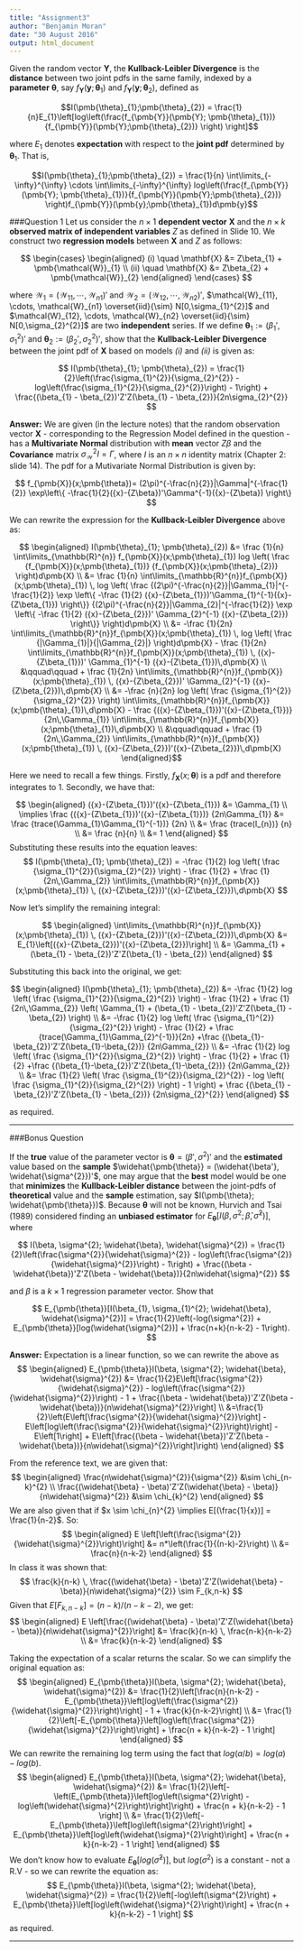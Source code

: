 ```yaml
---
title: "Assignment3"
author: "Benjamin Moran"
date: "30 August 2016"
output: html_document
---
```

Given the random vector $\pmb{Y}$, the **Kullback-Leibler Divergence** is the **distance**
between two joint pdfs in the same family, indexed by a **parameter** $\pmb{\theta}$, say
$f_{\pmb{Y}}(\pmb{y}; \pmb{\theta}_{1})$ and $f_{\pmb{Y}}(\pmb{y}; \pmb{\theta}_{2})$, defined as

$$I(\pmb{\theta}_{1};\pmb{\theta}_{2}) = \frac{1}{n}E_{1}\left[log\left(\frac{f_{\pmb{Y}}(\pmb{Y}; \pmb{\theta}_{1})}{f_{\pmb{Y}}(\pmb{Y};\pmb{\theta}_{2})} \right) \right]$$

where $E_{1}$ denotes **expectation** with respect to the **joint pdf** determined by $\pmb{\theta}_{1}$.
That is,

$$I(\pmb{\theta}_{1};\pmb{\theta}_{2}) = \frac{1}{n} \int\limits_{-\infty}^{\infty} \cdots \int\limits_{-\infty}^{\infty} log\left(\frac{f_{\pmb{Y}}(\pmb{Y}; \pmb{\theta}_{1})}{f_{\pmb{Y}}(\pmb{Y};\pmb{\theta}_{2})} \right)f_{\pmb{Y}}(\pmb{y};\pmb{\theta}_{1})d\pmb{y}$$

###Question 1
Let us consider the $n \times 1$ **dependent vector** $\mathbf{X}$ and the $n \times k$ **observed matrix of independent variables** $Z$ as defined in Slide 10. We construct two **regression models** between $\mathbf{X}$ and $Z$ as follows:

$$
  \begin{cases}
  \begin{aligned}
    (i) \quad \mathbf{X} &= Z\beta_{1} + \pmb{\mathcal{W}}_{1} \\
    (ii) \quad \mathbf{X} &= Z\beta_{2} + \pmb{\mathcal{W}}_{2}
  \end{aligned}
  \end{cases}
$$

where $\pmb{\mathcal{W}}_{1} = (\mathcal{W}_{11}, \cdots, \mathcal{W}_{n1})'$ and $\pmb{\mathcal{W}}_{2} = (\mathcal{W}_{12}, \cdots, \mathcal{W}_{n2})'$, $\mathcal{W}_{11}, \cdots, \mathcal{W}_{n1} \overset{iid}{\sim} N[0,\sigma_{1}^{2}]$  and $\mathcal{W}_{12}, \cdots, \mathcal{W}_{n2} \overset{iid}{\sim} N[0,\sigma_{2}^{2}]$ are two **independent** series. If we define $\pmb{\theta}_{1}:=(\beta_{1}', \sigma_{1}^{2})'$ and $\pmb{\theta}_{2}:=(\beta_{2}', \sigma_{2}^{2})'$, show that the **Kullback-Leibler Divergence** between the joint pdf of $\mathbf{X}$ based on models *(i)* and *(ii)* is given as:

$$
  I(\pmb{\theta}_{1}; \pmb{\theta}_{2}) = \frac{1}{2}\left(\frac{\sigma_{1}^{2}}{\sigma_{2}^{2}} - log\left(\frac{\sigma_{1}^{2}}{\sigma_{2}^{2}}\right) - 1\right) + \frac{(\beta_{1} - \beta_{2})'Z'Z(\beta_{1} - \beta_{2})}{2n\sigma_{2}^{2}}
$$

**Answer:** We are given (in the lecture notes) that the random observation vector $\pmb{X}$ - corresponding to the Regression Model defined in the question - has a **Multivariate Normal** distribution with **mean** vector $Z\beta$ and the **Covariance** matrix $\sigma_{\mathcal{W}}^{2}I = \Gamma$, where $I$ is an $n \times n$ identity matrix (Chapter 2: slide 14). The pdf for a Mutivariate Normal Distribution is given by:

  $$
    f_{\pmb{X}}(x;\pmb{\theta})=
    (2\pi)^{-\frac{n}{2}}|\Gamma|^{-\frac{1}{2}}
    \exp\left\{
      -\frac{1}{2}({x}-{Z\beta})'\Gamma^{-1}({x}-{Z\beta})
    \right\}
  $$

We can rewrite the expression for the **Kullback-Leibler Divergence** above as:
  
  $$
    \begin{aligned}
      I(\pmb{\theta}_{1}; \pmb{\theta}_{2}) 
      &= \frac
          {1}{n}
         \int\limits_{\mathbb{R}^{n}} 
         f_{\pmb{X}}(x;\pmb{\theta}_{1}) 
         log
           \left(
             \frac
               {f_{\pmb{X}}(x;\pmb{\theta}_{1})}
               {f_{\pmb{X}}(x;\pmb{\theta}_{2})}
           \right)d\pmb{X} \\
      &= \frac
            {1}{n}
          \int\limits_{\mathbb{R}^{n}}f_{\pmb{X}}(x;\pmb{\theta}_{1}) \, 
          log
            \left(
              \frac
                {(2\pi)^{-\frac{n}{2}}|\Gamma_{1}|^{-\frac{1}{2}}
                  \exp
                    \left\{
                      -\frac
                        {1}{2}
                      ({x}-{Z\beta_{1}})'\Gamma_{1}^{-1}({x}-{Z\beta_{1}})
                    \right\}}
                {(2\pi)^{-\frac{n}{2}}|\Gamma_{2}|^{-\frac{1}{2}}
                  \exp
                    \left\{
                      -\frac
                        {1}{2}
                      ({x}-{Z\beta_{2}})' \Gamma_{2}^{-1} ({x}-{Z\beta_{2}})
                    \right\}}
            \right)d\pmb{X} \\
      &= -\frac
            {1}{2n}
          \int\limits_{\mathbb{R}^{n}}f_{\pmb{X}}(x;\pmb{\theta}_{1}) \, 
          log
            \left(
              \frac
                {|\Gamma_{1}|}{|\Gamma_{2}|}
            \right)d\pmb{X}  
          - \frac
              {1}{2n}
            \int\limits_{\mathbb{R}^{n}}f_{\pmb{X}}(x;\pmb{\theta}_{1}) \,
            ({x}-{Z\beta_{1}})' \Gamma_{1}^{-1} ({x}-{Z\beta_{1}})\,d\pmb{X} \\
          &\qquad\qquad + \frac
              {1}{2n}
            \int\limits_{\mathbb{R}^{n}}f_{\pmb{X}}(x;\pmb{\theta}_{1}) \,
            ({x}-{Z\beta_{2}})' \Gamma_{2}^{-1} ({x}-{Z\beta_{2}})\,d\pmb{X} \\
      &= -\frac
            {n}{2n}
          log
            \left(
              \frac
                {\sigma_{1}^{2}}{\sigma_{2}^{2}}
            \right) 
            \int\limits_{\mathbb{R}^{n}}f_{\pmb{X}}(x;\pmb{\theta}_{1})\,d\pmb{X}
          - \frac
              {({x}-{Z\beta_{1}})'({x}-{Z\beta_{1}})}{2n\,\Gamma_{1}}
            \int\limits_{\mathbb{R}^{n}}f_{\pmb{X}}(x;\pmb{\theta}_{1})\,d\pmb{X} \\
          &\qquad\qquad + \frac
              {1}{2n\,\Gamma_{2}}
            \int\limits_{\mathbb{R}^{n}}f_{\pmb{X}}(x;\pmb{\theta}_{1}) \,
            ({x}-{Z\beta_{2}})'({x}-{Z\beta_{2}})\,d\pmb{X}            
    \end{aligned}$$
    


Here we need to recall a few things. Firstly, $f_{\pmb{X}}(x;\pmb{\theta})$ is a pdf and therefore integrates to $1$. Secondly, we have that:

  $$
  \begin{aligned}
    ({x}-{Z\beta_{1}})'({x}-{Z\beta_{1}}) &= \Gamma_{1} \\
    \implies  
    \frac
      {({x}-{Z\beta_{1}})'({x}-{Z\beta_{1}})}
      {2n\Gamma_{1}}
    &= \frac
      {trace(\Gamma_{1}\Gamma_{1}^{-1})}
      {2n} \\
    &= \frac
        {trace(I_{n})}
        {n} \\
    &= \frac
        {n}{n} \\
    &= 1    
  \end{aligned}
  $$
  Substituting these results into the equation leaves:
  $$
    I(\pmb{\theta}_{1}; \pmb{\theta}_{2}) 
    = -\frac
        {1}{2}
          log
            \left(
              \frac
                {\sigma_{1}^{2}}{\sigma_{2}^{2}}
            \right)
      - \frac
          {1}{2}
      + \frac
          {1}{2n\,\Gamma_{2}}
        \int\limits_{\mathbb{R}^{n}}f_{\pmb{X}}(x;\pmb{\theta}_{1}) \,
            ({x}-{Z\beta_{2}})'({x}-{Z\beta_{2}})\,d\pmb{X}
  $$
  
  Now let's simplify the remaining integral:
  
  $$
    \begin{aligned}
       \int\limits_{\mathbb{R}^{n}}f_{\pmb{X}}(x;\pmb{\theta}_{1}) \,
            ({x}-{Z\beta_{2}})'({x}-{Z\beta_{2}})\,d\pmb{X}
        &= E_{1}\left[({x}-{Z\beta_{2}})'({x}-{Z\beta_{2}})\right] \\
        &= \Gamma_{1} + (\beta_{1} - \beta_{2})'Z'Z(\beta_{1} - \beta_{2})
    \end{aligned}
  $$
 
 Substituting this back into the original, we get:
 
  $$
    \begin{aligned}
    I(\pmb{\theta}_{1}; \pmb{\theta}_{2}) 
    &= -\frac
        {1}{2}
          log
            \left(
              \frac
                {\sigma_{1}^{2}}{\sigma_{2}^{2}}
            \right)
      - \frac
          {1}{2}
      + \frac
          {1}{2n\,\Gamma_{2}}
        \left(
          \Gamma_{1} + (\beta_{1} - \beta_{2})'Z'Z(\beta_{1} - \beta_{2})
        \right) \\
    &= -\frac
        {1}{2}
          log
            \left(
              \frac
                {\sigma_{1}^{2}}{\sigma_{2}^{2}}
            \right)
      - \frac
          {1}{2}
      + \frac
          {trace(\Gamma_{1}\Gamma_{2}^{-1})}{2n}
      +\frac
          {(\beta_{1}-\beta_{2})'Z'Z(\beta_{1}-\beta_{2})}
          {2n\Gamma_{2}} \\
    &= -\frac
        {1}{2}
          log
            \left(
              \frac
                {\sigma_{1}^{2}}{\sigma_{2}^{2}}
            \right)
      - \frac
          {1}{2}
      + \frac
          {1}{2}
      +\frac
          {(\beta_{1}-\beta_{2})'Z'Z(\beta_{1}-\beta_{2})}
          {2n\Gamma_{2}} \\
      &= \frac
            {1}{2}
          \left(
          \frac
          {\sigma_{1}^{2}}{\sigma_{2}^{2}}
          - log
            \left(
              \frac
                {\sigma_{1}^{2}}{\sigma_{2}^{2}}
            \right)
            - 1
          \right)
      + \frac
          {(\beta_{1} - \beta_{2})'Z'Z(\beta_{1} - \beta_{2})}
          {2n\sigma_{2}^{2}}
    \end{aligned}
  $$
  
as required.

***

###Bonus Question

If the **true** value of the parameter vector is $\pmb{\theta} = (\beta', \sigma^{2})'$ and the **estimated** value based on the **sample** $\widehat{\pmb{\theta}} = (\widehat{\beta'}, \widehat{\sigma^{2}})'$, one may argue that the **best** model would be one that **minimizes** the **Kullback-Leibler distance** between the joint-pdfs of **theoretical** value and the **sample** estimation, say $I(\pmb{\theta}; \widehat{\pmb{\theta}})$. Because $\pmb{\theta}$ will not be known, Hurvich and Tsai (1989) considered finding an **unbiased estimator** for $E_{\pmb{\theta}}[I(\beta, \sigma^{2}; \widehat{\beta}, \widehat{\sigma}^{2})]$, where

$$
  I(\beta, \sigma^{2}; \widehat{\beta}, \widehat{\sigma}^{2}) = \frac{1}{2}\left(\frac{\sigma^{2}}{\widehat{\sigma}^{2}} - log\left(\frac{\sigma^{2}}{\widehat{\sigma}^{2}}\right) - 1\right) + \frac{(\beta - \widehat{\beta})'Z'Z(\beta - \widehat{\beta})}{2n\widehat{\sigma}^{2}}
$$

and $\beta$ is a $k \times 1$ regression parameter vector. Show that

$$
  E_{\pmb{\theta}}[I(\beta_{1}, \sigma_{1}^{2}; \widehat{\beta}, \widehat{\sigma}^{2})] = \frac{1}{2}\left(-log(\sigma^{2}) + E_{\pmb{\theta}}[log(\widehat{\sigma}^{2})] + \frac{n+k}{n-k-2} - 1\right).
$$

**Answer:** Expectation is a linear function, so we can rewrite the above as 
$$
\begin{aligned}
  E_{\pmb{\theta}}I(\beta, \sigma^{2}; \widehat{\beta}, \widehat{\sigma}^{2}) &= 
    \frac{1}{2}E\left[\frac{\sigma^{2}}{\widehat{\sigma}^{2}} 
    - log\left(\frac{\sigma^{2}}{\widehat{\sigma}^{2}}\right) 
    - 1 + 
    \frac{(\beta - \widehat{\beta})'Z'Z(\beta - \widehat{\beta})}{n\widehat{\sigma}^{2}}\right] \\
  &=\frac{1}{2}\left(E\left[\frac{\sigma^{2}}{\widehat{\sigma}^{2}}\right] - E\left[log\left(\frac{\sigma^{2}}{\widehat{\sigma}^{2}}\right)\right] - E\left[1\right] + E\left[\frac{(\beta - \widehat{\beta})'Z'Z(\beta - \widehat{\beta})}{n\widehat{\sigma}^{2}}\right]\right)
\end{aligned}
$$

From the reference text, we are given that:
$$
\begin{aligned}
  \frac{n\widehat{\sigma}^{2}}{\sigma^{2}} &\sim \chi_{n-k}^{2} \\
  \frac{(\widehat{\beta} - \beta)'Z'Z(\widehat{\beta} - \beta)}{n\widehat{\sigma}^{2}} &\sim \chi_{k}^{2}
\end{aligned}
$$
We are also given that if $x \sim \chi_{n}^{2} \implies E[(\frac{1}{x})] = \frac{1}{n-2}$. So:
$$
\begin{aligned}
  E \left[\left(\frac{\sigma^{2}}{\widehat{\sigma}^{2}}\right)\right] &= n*\left(\frac{1}{(n-k)-2}\right) \\
  &= \frac{n}{n-k-2}
\end{aligned}
$$
In class it was shown that:
$$
  \frac{k}{n-k} \, \frac{(\widehat{\beta} - \beta)'Z'Z(\widehat{\beta} - \beta)}{n\widehat{\sigma}^{2}} \sim F_{k,n-k}
$$
Given that $E\left[F_{k,n-k}\right] = (n-k)/(n-k-2)$, we get:
$$
\begin{aligned}
  E \left[\frac{(\widehat{\beta} - \beta)'Z'Z(\widehat{\beta} - \beta)}{n\widehat{\sigma}^{2}}\right] &= \frac{k}{n-k} \, \frac{n-k}{n-k-2} \\
  &= \frac{k}{n-k-2}
\end{aligned}
$$

Taking the expectation of a scalar returns the scalar. So we can simplify the original equation as:
$$
\begin{aligned}
  E_{\pmb{\theta}}I(\beta, \sigma^{2}; \widehat{\beta}, \widehat{\sigma}^{2}) &= \frac{1}{2}\left[\frac{n}{n-k-2} - E_{\pmb{\theta}}\left[log\left(\frac{\sigma^{2}}{\widehat{\sigma}^{2}}\right)\right] - 1 + \frac{k}{n-k-2}\right] \\
  &= \frac{1}{2}\left[-E_{\pmb{\theta}}\left[log\left(\frac{\sigma^{2}}{\widehat{\sigma}^{2}}\right)\right] + \frac{n + k}{n-k-2} - 1 \right]
\end{aligned}
$$
We can rewrite the remaining log term using the fact that $log(a/b) = log(a) - log(b)$.
$$
\begin{aligned}
  E_{\pmb{\theta}}I(\beta, \sigma^{2}; \widehat{\beta}, \widehat{\sigma}^{2}) &= \frac{1}{2}\left[-\left(E_{\pmb{\theta}}\left[log\left(\sigma^{2}\right) - log\left(\widehat{\sigma}^{2}\right)\right]\right) + \frac{n + k}{n-k-2} - 1 \right] \\
  &= \frac{1}{2}\left[-E_{\pmb{\theta}}\left[log\left(\sigma^{2}\right)\right] + E_{\pmb{\theta}}\left[log\left(\widehat{\sigma}^{2}\right)\right] + \frac{n + k}{n-k-2} - 1 \right]
\end{aligned}
$$
We don't know how to evaluate $E_{\pmb{\theta}}\left[log\left(\widehat{\sigma}^{2}\right)\right]$, but $log\left(\sigma^{2}\right)$ is a constant - not a R.V - so we can rewrite the equation as:
$$
  E_{\pmb{\theta}}I(\beta, \sigma^{2}; \widehat{\beta}, \widehat{\sigma}^{2}) = \frac{1}{2}\left[-log\left(\sigma^{2}\right) + E_{\pmb{\theta}}\left[log\left(\widehat{\sigma}^{2}\right)\right] + \frac{n + k}{n-k-2} - 1 \right]
$$
as required.



***
